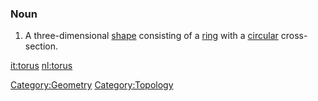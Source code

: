 ===Noun===

# A three-dimensional [[shape]] consisting of a [[ring]] with a [[circular]] cross-section.

[[it:torus]]
[[nl:torus]]

[[Category:Geometry]]
[[Category:Topology]]